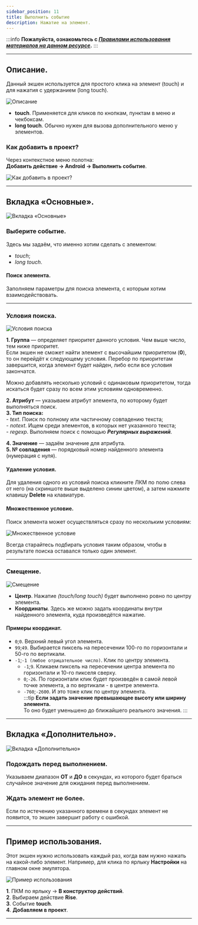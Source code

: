 ```yaml
---
sidebar_position: 11
title: Выполнить событие 
description: Нажатие на элемент.
---
```

:::info **Пожалуйста, ознакомьтесь с [*Правилами использования материалов на данном ресурсе*](../Disclaimer).**
:::
_______________________________________________  
## Описание.  
Данный экшен используется для простого клика на элемент (touch) и для нажатия с удержанием (long touch).  

![Описание](./assets/RunEvent/RunEvent_pic1.png)  

- **touch**. Применяется для кликов по кнопкам, пунктам в меню и чекбоксам.  
- **long touch**. Обычно нужен для вызова дополнительного меню у элементов.  

### Как добавить в проект?  
Через контекстное меню полотна:  
**Добавить действие → Android → Выполнить событие**.  

![Как добавить в проект?](./assets/RunEvent/RunEvent_pic2.png)  
_______________________________________________  
## Вкладка «Основные».  
![Вкладка «Основные»](./assets/RunEvent/RunEvent_pic3.png)  

### Выберите событие.  
Здесь мы задаём, что именно хотим сделать с элементом:  
- *touch*;  
- *long touch*.  

#### Поиск элемента.  
Заполняем параметры для поиска элемента, с которым хотим взаимодействовать.  
_______________________________________________
### Условия поиска.  
![Условия поиска](./assets/RunEvent/RunEvent_pic4.png)

**1. Группа** — определяет приоритет данного условия. Чем выше число, тем ниже приоритет.  
Если экшен не сможет найти элемент с высочайшим приоритетом (**0**), то он перейдёт к следующему условия. Перебор по приоритетам завершится, когда элемент будет найден, либо если все условия закончатся.  

Можно добавлять несколько условий с одинаковым приоритетом, тогда искаться будет сразу по всем этим условиям одновременно.  

**2. Атрибут** — указываем атрибут элемента, по которому будет выполняться поиск.  
**3. Тип поиска:**  
    - *text*. Поиск по полному или частичному совпадению текста;  
    - *notext*. Ищем среди элементов, в которых нет указанного текста;  
    - *regexp*. Выполняем поиск с помощью ***Регулярных выражений***.  
      
**4. Значение** — задаём значение для атрибута.  
**5. № совпадения** — порядковый номер найденного элемента (нумерация с нуля).  

#### Удаление условия. 
Для удаления одного из условий поиска кликните ЛКМ по полю слева от него (на скриншоте выше выделено синим цветом), а затем нажмите клавишу **Delete** на клавиатуре.  

#### Множественное условие.  
Поиск элемента может осуществляться сразу по нескольким условиям:  

![Множественное условие](./assets/SetValue/SetValue_pic6.png)  

Всегда старайтесь подбирать условия таким образом, чтобы в результате поиска оставался только один элемент.  
_______________________________________________  
### Смещение.  
![Смещение](./assets/RunEvent/RunEvent_pic5.png)  

- **Центр**. Нажатие *(touch/long touch)* будет выполнено ровно по центру элемента.  
- **Координаты**. Здесь же можно задать координаты внутри найденного элемента, куда произведётся нажатие.  

#### Примеры координат.  
- `0`;`0`. Верхний левый угол элемента.  
- `99`;`49`. Выбирается пиксель на пересечении 100-го по горизонтали и 50-го по вертикали.  
- `-1`;`-1 (любое отрицательное число)`. Клик по центру элемента.  
    - `-1`;`9`. Кликаем пиксель на пересечении центра элемента по горизонтали и 10-го пикселя сверху.  
    - `0`;`-26`. По горизонтали клик будет произведён в самой левой точке элемента, а по вертикали - в центре элемента.  
    - `-760`;`-2600`. И это тоже клик по центру элемента.  
:::tip **Если задать значение превышающее высоту или ширину элемента.**  
То оно будет уменьшено до ближайшего реального значения.
:::  
_______________________________________________  
## Вкладка «Дополнительно».  
![Вкладка «Дополнительно»](./assets/RunEvent/RunEvent_pic6.png)  

### Подождать перед выполнением.  
Указываем диапазон **ОТ** и **ДО** в секундах, из которого будет браться случайное значение для ожидания перед выполнением.  

### Ждать элемент не более.  
Если по истечению указанного времени в секундах элемент не появится, то экшен завершит работу с ошибкой.  
_______________________________________________  
## Пример использования. 
Этот экшен нужно использовать каждый раз, когда вам нужно нажать на какой-либо элемент. Например, для клика по ярлыку **Настройки** на главном окне эмулятора.  

![Пример использования](./assets/RunEvent/RunEvent_pic7.png)  

**1**. ПКМ по ярлыку → **В конструктор действий**.  
**2**. Выбираем действие **Rise**.  
**3**. Событие **touch**.  
**4**. **Добавляем в проект**.  
_______________________________________________
